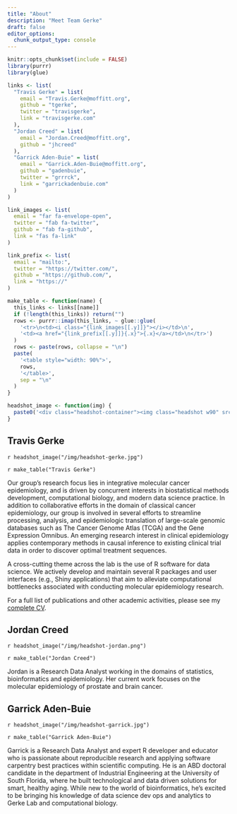 ```yaml
---
title: "About"
description: "Meet Team Gerke"
draft: false
editor_options: 
  chunk_output_type: console
---
```


```r
knitr::opts_chunk$set(include = FALSE)
library(purrr)
library(glue)
```

```r
links <- list(
  "Travis Gerke" = list(
    email = "Travis.Gerke@moffitt.org",
    github = "tgerke",
    twitter = "travisgerke",
    link = "travisgerke.com"
  ),
  "Jordan Creed" = list(
    email = "Jordan.Creed@moffitt.org",
    github = "jhcreed"
  ),
  "Garrick Aden-Buie" = list(
    email = "Garrick.Aden-Buie@moffitt.org",
    github = "gadenbuie",
    twitter = "grrrck",
    link = "garrickadenbuie.com"
  )
)

link_images <- list(
  email = "far fa-envelope-open",
  twitter = "fab fa-twitter",
  github = "fab fa-github",
  link = "fas fa-link"
)

link_prefix <- list(
  email = "mailto:",
  twitter = "https://twitter.com/",
  github = "https://github.com/",
  link = "https://"
)

make_table <- function(name) {
  this_links <- links[[name]]
  if (!length(this_links)) return("")
  rows <- purrr::imap(this_links, ~ glue::glue(
    '<tr>\n<td><i class="{link_images[[.y]]}"></i></td>\n',
    '<td><a href="{link_prefix[[.y]]}{.x}">{.x}</a></td>\n</tr>')
  )
  rows <- paste(rows, collapse = "\n")
  paste(
    '<table style="width: 90%">',
    rows,
    '</table>',
    sep = "\n"
  )
}

headshot_image <- function(img) {
  paste0('<div class="headshot-container"><img class="headshot w90" src="', img, '"></div>')
}
```

:::::: {.row .gutters .about-card}
:::: {.col .col-6}
## Travis Gerke

`r headshot_image("/img/headshot-gerke.jpg")`

`r make_table("Travis Gerke")`

::::
:::: {.col .col-6}

Our group's research focus lies in integrative molecular cancer epidemiology, and is driven by concurrent interests in biostatistical methods development, computational biology, and modern data science practice.
In addition to collaborative efforts in the domain of classical cancer epidemiology, our group is involved in several efforts to streamline processing, analysis, and epidemiologic translation of large-scale genomic databases such as The Cancer Genome Atlas (TCGA) and the Gene Expression Omnibus.
An emerging research interest in clinical epidemiology applies contemporary methods in causal inference to existing clinical trial data in order to discover optimal treatment sequences.

A cross-cutting theme across the lab is the use of R software for data science.
We actively develop and maintain several R packages and user interfaces (e.g., Shiny applications) that aim to alleviate computational bottlenecks associated with conducting molecular epidemiology research.

For a full list of publications and other academic activities, please see my [complete CV](http://travisgerke.com/cv/).

::::
::::::


:::::: {.row .gutters}
:::: {.col .col-6 .about-card}
## Jordan Creed

`r headshot_image("/img/headshot-jordan.png")`

`r make_table("Jordan Creed")`

Jordan is a Research Data Analyst working in the domains of statistics, bioinformatics and epidemiology. 
Her current work focuses on the molecular epidemiology of prostate and brain cancer.

::::

:::: {.col .col-6 .about-card}
## Garrick <span style="white-space: nowrap">Aden-Buie</span>

`r headshot_image("/img/headshot-garrick.jpg")`

`r make_table("Garrick Aden-Buie")`

Garrick is a Research Data Analyst and expert R developer and educator who is passionate about reproducible research and applying software carpentry best practices within scientific computing.
He is an ABD doctoral candidate in the department of Industrial Engineering at the University of South Florida, where he built technological and data driven solutions for smart, healthy aging.
While new to the world of bioinformatics, he's excited to be bringing his knowledge of data science dev ops and analytics to Gerke Lab and computational biology.
::::
::::::